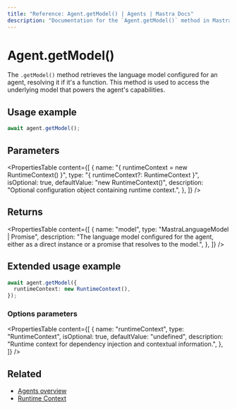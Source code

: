 ```yaml
---
title: "Reference: Agent.getModel() | Agents | Mastra Docs"
description: "Documentation for the `Agent.getModel()` method in Mastra agents, which retrieves the language model that powers the agent."
---
```


# Agent.getModel()

The `.getModel()` method retrieves the language model configured for an agent, resolving it if it's a function. This method is used to access the underlying model that powers the agent's capabilities.

## Usage example

```typescript copy
await agent.getModel();
```

## Parameters

<PropertiesTable
  content={[
    {
      name: "{ runtimeContext = new RuntimeContext() }",
      type: "{ runtimeContext?: RuntimeContext }",
      isOptional: true,
      defaultValue: "new RuntimeContext()",
      description: "Optional configuration object containing runtime context.",
    },
  ]}
/>

## Returns

<PropertiesTable
  content={[
    {
      name: "model",
      type: "MastraLanguageModel | Promise<MastraLanguageModel>",
      description:
        "The language model configured for the agent, either as a direct instance or a promise that resolves to the model.",
    },
  ]}
/>

## Extended usage example

```typescript copy
await agent.getModel({
  runtimeContext: new RuntimeContext(),
});
```

### Options parameters

<PropertiesTable
  content={[
    {
      name: "runtimeContext",
      type: "RuntimeContext",
      isOptional: true,
      defaultValue: "undefined",
      description:
        "Runtime context for dependency injection and contextual information.",
    },
  ]}
/>

## Related

- [Agents overview](/docs/agents/overview)
- [Runtime Context](/docs/server-db/runtime-context)
